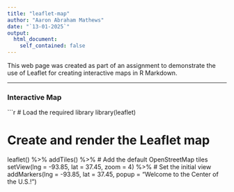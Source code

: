 ```yaml
---
title: "leaflet-map"
author: "Aaron Abraham Mathews"
date: "`13-01-2025`"
output: 
  html_document:
    self_contained: false
---
```


This web page was created as part of an assignment to demonstrate the use of Leaflet for creating interactive maps in R Markdown.

---

### Interactive Map

```r
# Load the required library
library(leaflet)

# Create and render the Leaflet map
leaflet() %>%
  addTiles() %>%  # Add the default OpenStreetMap tiles
  setView(lng = -93.85, lat = 37.45, zoom = 4) %>%  # Set the initial view
  addMarkers(lng = -93.85, lat = 37.45, popup = "Welcome to the Center of the U.S.!")
